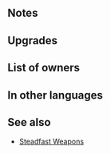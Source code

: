 {{Weapon Infobox
|tagid=SID_人参風の装飾＋
|weaponType=Sword
|might=14
|range=1
|effect=If unit is within 2 spaces of an ally, grants Atk/Def+5 to unit and neutralizes unit's penalties to Atk/Def during combat.
|cost=300
|exclusive=0
|statModifiers=0,14,0,0,0
|required=Carrot Cudgel
|refinePaths=default
|refineSP=350
|refineMedals=500
|refineStones=50
|properties=
}}
==Notes==
{{Combat boosts}}
{{Penalty neutralization}}
==Upgrades==
{{Weapon Upgrade List}}
==List of owners==
{{Skill Hero List}}
==In other languages==
{{OtherLanguages
|english=Carrot Cudgel+
|japanese=人参風の装飾＋
|german=Karottenkeule+
|spanishEU=Garrote conejil +
|spanishLA=Lanzahoria +
|french=Gourdin carotte +
|italian=Randello carota+
|chineseTW=胡蘿蔔造型的裝飾＋
|portuguese=Lancenoura +
}}
==See also==
{{See also skills|cond=Description LIKE '%If unit is within%spaces of an ally%grants%/%+%neutralizes unit_s penalties%' AND WikiName NOT LIKE '%steadfast%'|columns=3}}
* [[Skill families#Steadfast|Steadfast Weapons]]
{{Weapons Navbox}}